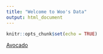 ```yaml
---
title: "Welcome to Woo's Data"
output: html_document
---
```


```r
knitr::opts_chunk$set(echo = TRUE)
```

[Avocado](avocado.csv)